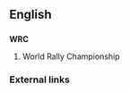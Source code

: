 ==English==

==={{initialism}}===
'''WRC'''

#World Rally Championship

===External links===
{{pedialite}}